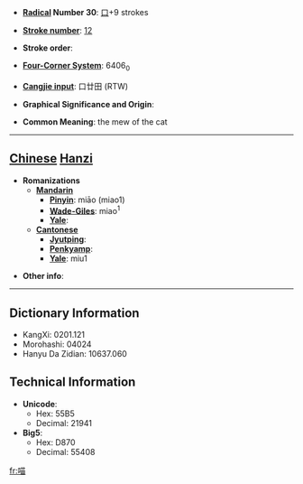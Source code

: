 * '''[[Wiktionary:Chinese radical index| Radical]] Number 30''': [[Wiktionary:Chinese radical index 口|口]]+9 strokes

* '''[[Wiktionary:Chinese total strokes index|Stroke number]]''': [[Wiktionary:Chinese total strokes index 12|12]]

* '''Stroke order''': 

* '''[[Wiktionary:Chinese four corner index|Four-Corner System]]''': 6406<sub>0</sub>

* '''[[Wiktionary:Chinese Cangjie index|Cangjie input]]''': 口廿田 (RTW)

* '''Graphical Significance and Origin''': 

* '''Common Meaning''': the mew of the cat

----

== [[Chinese]] [[Hanzi]] ==

* '''Romanizations'''
** '''[[Mandarin]]'''
*** '''[[Pinyin]]''': miāo (miao1)
*** '''[[Wade-Giles]]''': miao<sup>1</sup>
*** '''[[Yale]]''': 
** '''[[Cantonese]]'''
*** '''[[Jyutping]]''':
*** '''[[Penkyamp]]''': 
*** '''[[Yale]]''': miu1

* '''Other info''': 

----

== Dictionary Information ==

* KangXi: 0201.121
* Morohashi: 04024
* Hanyu Da Zidian: 10637.060

== Technical Information ==

* '''Unicode''':
** Hex: 55B5
** Decimal: 21941
* '''Big5''':
** Hex: D870
** Decimal: 55408

[[fr:喵]]